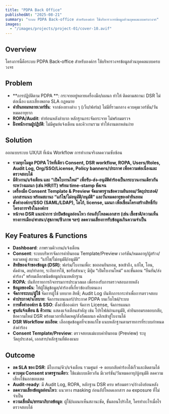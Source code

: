 ```yaml
---
title: "PDPA Back Office"
publishedAt: "2025-08-21"
summary: "ระบบ PDPA Back-office สำหรับองค์กร ใช้บริหารวงจรข้อมูลส่วนบุคคลแบบครบวงจร"
images:
  - "/images/projects/project-01/cover-10.avif"
---
```


## Overview
โครงการนี้คือระบบ PDPA Back-office สำหรับองค์กร ใช้บริหารวงจรข้อมูลส่วนบุคคลแบบครบวงจร

## Problem
- **การปฏิบัติตาม PDPA **: กระจายอยู่หลายเครื่องมือ/แผนก ทำให้ ติดตามสถานะ DSR ไม่ต่อเนื่อง และเสี่ยงพลาด SLA กฎหมาย
- **คำยินยอมหลายเวอร์ชัน**: จากช่องทางต่าง ๆ (เว็บ/ฟอร์ม) ไม่มีที่รวมกลาง ควบคุมเวอร์ชัน/วันหมดอายุยาก
- **ROPA/Audit**: ทำย้อนหลังลำบาก หลักฐานกระจัดกระจาย ไม่พร้อมตรวจ
- **ฝั่งพนักงานผู้ปฏิบัติ**: ไม่มีศูนย์แจ้งเตือน และคิวงานรวม ทำให้งานตกหล่นง่าย

## Solution
ออกแบบระบบ UX/UI ที่เน้น Workflow การทำงานจริงลดความซับซ้อน
- **รวมทุกโมดูล PDPA ไว้หที่เดียว Consent, DSR workflow, ROPA, Users/Roles, Audit Log, Org/SSO/License, Policy banners/ประกาศ เพื่อความต่อเนื่องและตรวจสอบได้**
- **มีคิวงาน/แจ้งเตือน และ “เปิดใบงานใหม่” เพื่อรับ–ส่ง–อนุมัติคำร้องเป็นกระบวนงานเดียวกันระหว่างแผนก (เช่น HR/IT) พร้อม time-stamp ชัดเจน**
- **เครื่องมือ Consent Template & Preview จัดมาตรฐานข้อความยินยอม/วัตถุประสงค์/เอกสารแนบ พร้อมสถานะ “แก้ไข/ไม่อนุมัติ/อนุมัติ” และวันหมดอายุของคำยินยอม**
- **ตั้งค่าองค์กร/SSO (SAML/LDAP), โลโก้, license, แผนก เพื่อเชื่อมโครงสร้างสิทธิ์กับโครงการจริงในองค์กร**
- **หน้าจอ DSR แนะนำการ ปกปิดข้อมูลอ่อนไหว ก่อนอัปโหลดเอกสาร (เช่น เชื้อชาติ/ความเห็นทางการเมือง/ศาสนา/สุขภาพ/ชีวภาพ ฯลฯ) ลดความเสี่ยงการรับข้อมูลเกินความจำเป็น**

## Key Features & Functions
- **Dashboard**: ภาพรวมคิวงาน/แจ้งเตือน
- **Consent**: ระบบบริหารจัดการคำยินยอม Template/Preview เวอร์ชัน/หมดอายุ/ผู้สร้าง/หมวดหมู่ สถานะ “แก้ไข/ไม่อนุมัติ/อนุมัติ”
- **สิทธิของเจ้าของข้อมูล (DSR)**: ฟอร์ม/ใบงานเพื่อ: ขอถอนยินยอม, ขอเข้าถึง, แก้ไข, โอน, คัดค้าน, ลบ/ทำลาย, ระงับการใช้, ขอรับสำเนา; มีปุ่ม “เปิดใบงานใหม่” และขั้นตอน “ยืนยัน/ส่งคำร้อง” พร้อมเลือกชนิดข้อมูล/แนบหลักฐาน
- **ROPA**: บันทึกรายการกิจกรรมการประมวลผล เพื่อรองรับการตรวจสอบภายหลัง
- **ข้อมูลของฉัน**: ให้ผู้ใช้ดูข้อมูล/คำร้องที่เกี่ยวข้องกับตนเอง
- **จัดการระบบ/ผู้ใช้** จัดการผู้ใช้ บทบาท สิทธิ์; Audit Log บันทึกการกระทำเพื่อการตรวจสอบ
- **คำประกาศ/นโยบาย**: จัดการแบนเนอร์/ประกาศ PDPA บนเว็บไซต์/ระบบ
- **การตั้งค่าองค์กร & SSO**: ตั้งค่าชื่อองค์กร จัดการ License, จัดการแผนก
- **ศูนย์แจ้งเตือน & คิวงาน**: แสดงแจ้งเตือนสำคัญ เช่น โปรไฟล์ผ่านอนุมัติ, คำยินยอมรอตอบกลับ, ข้อความใหม่ DSR พร้อมเวลาที่เกิดเหตุ/สังกัดแผนก คลิกเข้าสู่ใบงานได้
- **DSR Workflow ละเอียด**: เลือกชุดข้อมูลที่จะขอแก้ไข แนบหลักฐานตามรายการที่ระบบกำหนด ส่งคำร้อง
- **Consent Template/Preview**: ตรวจสอบแม่แบบคำยินยอม (Preview) ระบุ วัตถุประสงค์, เอกสาร/หลักฐานที่ต้องแนบ

## Outcome
- **ลด SLA ของ DSR**: มีใบงาน/คิว/แจ้งเตือน รวมศูนย์ → ตอบกลับคำร้องได้เร็วและติดตามได้
- **ควบคุม Consent มาตรฐานเดียว**: ใช้แม่แบบเดียวกัน มีเวอร์ชัน/วันหมดอายุ/ผู้อนุมัติ ลดความเสี่ยงใช้นอกขอบเขต
- **Audit-ready**: มี Audit Log, ROPA, หลักฐาน DSR ครบ พร้อมตรวจ/อ้างอิงย้อนหลัง
- **ลดความเสี่ยงข้อมูลอ่อนไหว**: แนวทาง masking ก่อนอัปโหลดเอกสาร ลด exposure ที่ไม่จำเป็น
- **ความเชื่อมั่น/ธรรมาภิบาลข้อมูล**: ผู้ใช้/แผนกเห็นสถานะชัด, ขั้นตอนโปร่งใส, ใครทำอะไรเมื่อไรตรวจสอบได้
